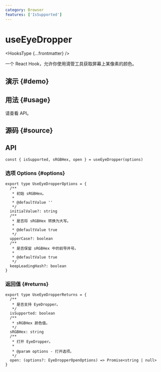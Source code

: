 ```yaml
---
category: Browser
features: ['IsSupported']
---
```


# useEyeDropper


<HooksType {...frontmatter} />

一个 React Hook，允许你使用滴管工具获取屏幕上某像素的颜色。

## 演示 \{#demo}


<App />

## 用法 \{#usage}

请查看 API。

## 源码 \{#source}


<Source />

## API

```tsx
const { isSupported, sRGBHex, open } = useEyeDropper(options)
```

### 选项 Options \{#options}

```tsx
export type UseEyeDropperOptions = {
  /**
   * 初始 sRGBHex。
   *
   * @defaultValue ''
   */
  initialValue?: string
  /**
   * 是否将 sRGBHex 转换为大写。
   *
   * @defaultValue true
   */
  upperCase?: boolean
  /**
   * 是否保留 sRGBHex 中的前导井号。
   *
   * @defaultValue true
   */
  keepLeadingHash?: boolean
}
```

### 返回值 \{#returns}

```tsx
export type UseEyeDropperReturns = {
  /**
   * 是否支持 EyeDropper。
   */
  isSupported: boolean
  /**
   * sRGBHex 颜色值。
   */
  sRGBHex: string
  /**
   * 打开 EyeDropper。
   *
   * @param options - 打开选项。
   */
  open: (options?: EyeDropperOpenOptions) => Promise<string | null>
}
```
